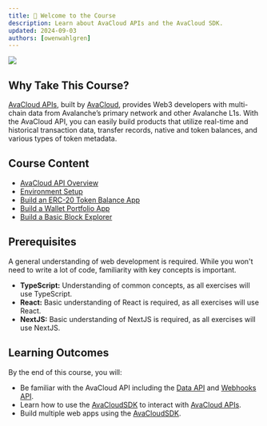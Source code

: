 ```yaml
---
title: 👋 Welcome to the Course
description: Learn about AvaCloud APIs and the AvaCloud SDK.
updated: 2024-09-03
authors: [owenwahlgren]
---
```

![](/course-banner/avacloudapis.jpg)
## Why Take This Course?

[AvaCloud APIs](https://developers.avacloud.io/introduction), built by [AvaCloud](https://avacloud.io/), provides Web3 developers with multi-chain data from Avalanche’s primary network and other Avalanche L1s. With the AvaCloud API, you can easily build products that utilize real-time and historical transaction data, transfer records, native and token balances, and various types of token metadata.

## Course Content

- [AvaCloud API Overview](/course/avacloudapis/02-overview/01-about)
- [Environment Setup](/course/avacloudapis/03-environment-setup/01-avacloud-account)
- [Build an ERC-20 Token Balance App](/course/avacloudapis/04-erc20-token-balance-app/01-overview)
- [Build a Wallet Portfolio App](/course/avacloudapis/05-wallet-portfolio-app/01-overview)
- [Build a Basic Block Explorer](/course/avacloudapis/06-block-explorer-app/01-overview)

## Prerequisites

A general understanding of web development is required. While you won't need to write a lot of code, familiarity with key concepts is important.

- **TypeScript:** Understanding of common concepts, as all exercises will use TypeScript.
- **React:** Basic understanding of React is required, as all exercises will use React.
- **NextJS:** Basic understanding of NextJS is required, as all exercises will use NextJS.

## Learning Outcomes

By the end of this course, you will:

- Be familiar with the AvaCloud API including the [Data API](https://developers.avacloud.io/data-api/overview) and [Webhooks API](https://developers.avacloud.io/webhooks-api/overview).
- Learn how to use the [AvaCloudSDK](https://github.com/ava-labs/avacloud-sdk-typescript) to interact with [AvaCloud APIs](https://developers.avacloud.io/introduction).
- Build multiple web apps using the [AvaCloudSDK](https://github.com/ava-labs/avacloud-sdk-typescript).


